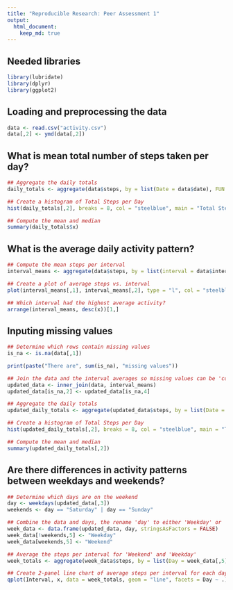 ```yaml
---
title: "Reproducible Research: Peer Assessment 1"
output: 
  html_document:
    keep_md: true
---
```


## Needed libraries
```r
library(lubridate)
library(dplyr)
library(ggplot2)
```

## Loading and preprocessing the data
```r
data <- read.csv("activity.csv")
data[,2] <- ymd(data[,2])
```

## What is mean total number of steps taken per day?
```r
## Aggregate the daily totals
daily_totals <- aggregate(data$steps, by = list(Date = data$date), FUN = sum, na.rm = T)

## Create a histogram of Total Steps per Day 
hist(daily_totals[,2], breaks = 8, col = "steelblue", main = "Total Steps per Day", xlab = "Total Steps per Day")

## Compute the mean and median
summary(daily_totals$x)
```

## What is the average daily activity pattern?
```r
## Compute the mean steps per interval
interval_means <- aggregate(data$steps, by = list(interval = data$interval), FUN = mean, na.rm = T)

## Create a plot of average steps vs. interval
plot(interval_means[,1], interval_means[,2], type = "l", col = "steelblue", main = "Average Steps Per Interval", xlab = "Interval", ylab = "Steps")

## Which interval had the highest average activity?
arrange(interval_means, desc(x))[1,]
```

## Inputing missing values
```r
## Determine which rows contain missing values
is_na <- is.na(data[,1])
```

```r
print(paste("There are", sum(is_na), "missing values"))
```

```r
## Join the data and the interval averages so missing values can be 'copied' over
updated_data <- inner_join(data, interval_means)
updated_data[is_na,2] <- updated_data[is_na,4]

## Aggregate the daily totals
updated_daily_totals <- aggregate(updated_data$steps, by = list(Date = updated_data$date), FUN = sum, na.rm = T)

## Create a histogram of Total Steps per Day 
hist(updated_daily_totals[,2], breaks = 8, col = "steelblue", main = "Total Steps per Day", xlab = "Total Steps per Day")

## Compute the mean and median
summary(updated_daily_totals[,2])
```

## Are there differences in activity patterns between weekdays and weekends?
```r
## Determine which days are on the weekend
day <- weekdays(updated_data[,3])
weekends <- day == "Saturday" | day == "Sunday"

## Combine the data and days, the rename 'day' to either 'Weekday' or 'Weekend'
week_data <- data.frame(updated_data, day, stringsAsFactors = FALSE)
week_data[!weekends,5] <- "Weekday"
week_data[weekends,5] <- "Weekend"

## Average the steps per interval for 'Weekend' and 'Weekday'
week_totals <- aggregate(week_data$steps, by = list(Day = week_data[,5], Interval = week_data$interval), FUN = mean, na.rm = T)

## Create 2-panel line chart of average steps per interval for each day type
qplot(Interval, x, data = week_totals, geom = "line", facets = Day ~ .)
```

